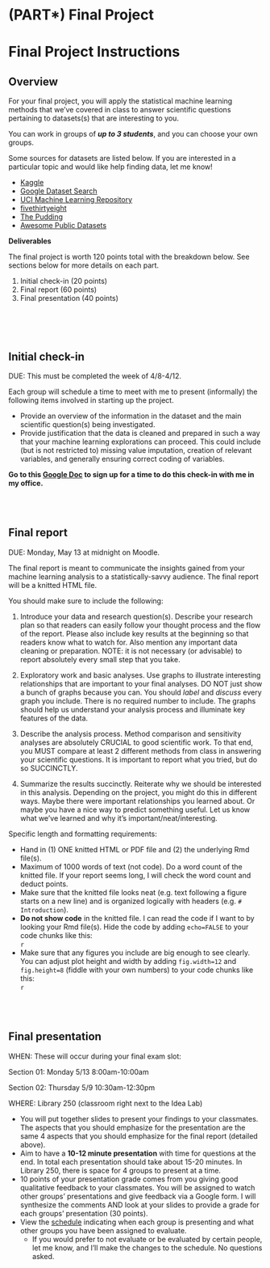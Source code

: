 # (PART\*) Final Project {-}

# Final Project Instructions {-}

## Overview {-}

For your final project, you will apply the statistical machine learning methods that we've covered in class to answer scientific questions pertaining to datasets(s) that are interesting to you.

You can work in groups of ***up to 3 students***, and you can choose your own groups.

Some sources for datasets are listed below. If you are interested in a particular topic and would like help finding data, let me know!

- [Kaggle](https://www.kaggle.com/datasets)
- [Google Dataset Search](https://toolbox.google.com/datasetsearch)
- [UCI Machine Learning Repository](https://archive.ics.uci.edu/ml/index.php)
- [fivethirtyeight](https://github.com/fivethirtyeight/data)
- [The Pudding](https://github.com/the-pudding/data)
- [Awesome Public Datasets](https://github.com/awesomedata/awesome-public-datasets)

**Deliverables**

The final project is worth 120 points total with the breakdown below. See sections below for more details on each part.

1. Initial check-in (20 points)
2. Final report (60 points)
3. Final presentation (40 points)

<br>
<br>
<br>

## Initial check-in {-}

DUE: This must be completed the week of 4/8-4/12.

Each group will schedule a time to meet with me to present (informally) the following items involved in starting up the project.

- Provide an overview of the information in the dataset and the main scientific question(s) being investigated.
- Provide justification that the data is cleaned and prepared in such a way that your machine learning explorations can proceed. This could include (but is not restricted to) missing value imputation, creation of relevant variables, and generally ensuring correct coding of variables.

**Go to this [Google Doc](https://docs.google.com/document/d/1ev4w0kAZjMkrlFW3A5m-a5CyJ9LYSzCWpsMx_NRTeYU/edit?usp=sharing) to sign up for a time to do this check-in with me in my office.**

<br>
<br>

## Final report {-}

DUE: Monday, May 13 at midnight on Moodle.

The final report is meant to communicate the insights gained from your machine learning analysis to a statistically-savvy audience. The final report will be a knitted HTML file.

You should make sure to include the following:

1. Introduce your data and research question(s). Describe your research plan so that readers can easily follow your thought process and the flow of the report. Please also include key results at the beginning so that readers know what to watch for. Also mention any important data cleaning or preparation. NOTE: it is not necessary (or advisable) to report absolutely every small step that you take.

2. Exploratory work and basic analyses. Use graphs to illustrate interesting relationships that are important to your final analyses. DO NOT just show a bunch of graphs because you can. You should *label* and *discuss* every graph you include. There is no required number to include. The graphs should help us understand your analysis process and illuminate key features of the data.

3. Describe the analysis process. Method comparison and sensitivity analyses are absolutely CRUCIAL to good scientific work. To that end, you MUST compare at least 2 different methods from class in answering your scientific questions. It is important to report what you tried, but do so SUCCINCTLY.

4. Summarize the results succinctly. Reiterate why we should be interested in this analysis. Depending on the project, you might do this in different ways. Maybe there were important relationships you learned about. Or maybe you have a nice way to predict something useful. Let us know what we've learned and why it's important/neat/interesting.

Specific length and formatting requirements:

- Hand in (1) ONE knitted HTML or PDF file and (2) the underlying Rmd file(s).
- Maximum of 1000 words of text (not code). Do a word count of the knitted file. If your report seems long, I will check the word count and deduct points.
- Make sure that the knitted file looks neat (e.g. text following a figure starts on a new line) and is organized logically with headers (e.g. `# Introduction`).
- **Do not show code** in the knitted file. I can read the code if I want to by looking your Rmd file(s). Hide the code by adding `echo=FALSE` to your code chunks like this:    
    ```
    {r echo=FALSE}
    ```
- Make sure that any figures you include are big enough to see clearly. You can adjust plot height and width by adding `fig.width=12` and `fig.height=8` (fiddle with your own numbers) to your code chunks like this:    
    ```
    {r echo=FALSE, fig.width=12, fig.height=8}
    ```

<br>
<br>

## Final presentation {-}

WHEN: These will occur during your final exam slot:

Section 01: Monday 5/13 8:00am-10:00am

Section 02: Thursday 5/9 10:30am-12:30pm

WHERE: Library 250 (classroom right next to the Idea Lab)

- You will put together slides to present your findings to your classmates. The aspects that you should emphasize for the presentation are the same 4 aspects that you should emphasize for the final report (detailed above).
- Aim to have a **10-12 minute presentation** with time for questions at the end. In total each presentation should take about 15-20 minutes. In Library 250, there is space for 4 groups to present at a time.
- 10 points of your presentation grade comes from you giving good qualitative feedback to your classmates. You will be assigned to watch other groups' presentations and give feedback via a Google form. I will synthesize the comments AND look at your slides to provide a grade for each groups' presentation (30 points).
- View the [schedule](https://docs.google.com/document/d/1MTVlP85CMSRwGp7piH67ei5_IhNpzde_N6kltHLcVdQ/edit?usp=sharing) indicating when each group is presenting and what other groups you have been assigned to evaluate.
    - If you would prefer to not evaluate or be evaluated by certain people, let me know, and I'll make the changes to the schedule. No questions asked.


